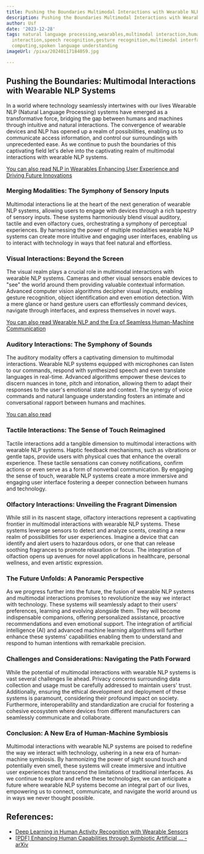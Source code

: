 ```yaml
---
title: Pushing the Boundaries Multimodal Interactions with Wearable NLP Systems
description: Pushing the Boundaries Multimodal Interactions with Wearable NLP Systems
author: Usf
date: '2023-12-28'
tags: natural language processing,wearables,multimodal interaction,human-computer
  interaction,speech recognition,gesture recognition,multimodal interfaces,wearable
  computing,spoken language understanding
imageUrl: /pixa/20240117184059.jpg

---
```

## Pushing the Boundaries: Multimodal Interactions with Wearable NLP Systems

In a world where  technology  seamlessly intertwines with our lives Wearable NLP (Natural Language Processing) systems have emerged as a transformative  force,  bridging the gap between  humans and  machines through intuitive and natural interactions. The  convergence of wearable devices and NLP has opened up a realm of  possibilities, enabling us to communicate access information, and  control our surroundings with unprecedented ease. As we continue to  push the boundaries of this captivating field let's delve into the captivating  realm of multimodal interactions with wearable NLP systems.

[You can also  read NLP in Wearables  Enhancing User Experience and Driving Future Innovations](NLP%20in%20Wearables%20Enhancing%20User%20Experience%20and%20Driving%20Future%20Innovations)


###  Merging Modalities: The Symphony of Sensory Inputs

Multimodal interactions lie at the heart of the  next generation of wearable  NLP systems, allowing users to engage with devices through a rich tapestry of sensory inputs. These systems harmoniously blend visual auditory, tactile and even olfactory cues,  orchestrating a  symphony of perceptual experiences. By  harnessing the  power of multiple modalities wearable NLP systems can create more intuitive and engaging user interfaces, enabling us  to  interact with technology in ways that feel natural and effortless.

### Visual Interactions: Beyond the Screen

The visual realm plays a crucial  role in multimodal interactions with wearable NLP systems. Cameras and other visual sensors enable devices to "see" the world around them providing valuable contextual information. Advanced computer vision algorithms decipher  visual inputs, enabling  gesture  recognition, object  identification and even emotion  detection. With a  mere  glance or hand gesture  users can effortlessly command devices, navigate  through interfaces, and  express themselves in  novel ways.

[You can also read Wearable NLP and the Era of Seamless Human-Machine Communication](Wearable%20NLP%20and%20the%20Era%20of%20Seamless%20Human-Machine%20Communication)


### Auditory Interactions: The Symphony of Sounds

The auditory modality offers a captivating dimension to multimodal interactions. Wearable NLP systems equipped  with microphones can listen to our  commands, respond with synthesized speech and even translate languages in real-time. Advanced algorithms empower these devices to discern nuances in tone, pitch and intonation, allowing  them to adapt their responses to the user's emotional state and context. The synergy of voice commands and natural language understanding fosters an intimate and conversational rapport between humans and  machines.

[You can also  read ]()


### Tactile Interactions: The Sense of Touch Reimagined

Tactile interactions add a tangible  dimension to multimodal  interactions with wearable NLP systems. Haptic feedback mechanisms, such  as  vibrations or gentle taps, provide users with physical cues that enhance the overall experience. These tactile sensations can convey notifications, confirm actions or even serve as a form of nonverbal  communication. By engaging the sense of touch, wearable NLP systems create  a more immersive and  engaging user interface fostering a deeper connection between humans and technology.

### Olfactory Interactions: Unveiling  the Fragrant  Dimension

While still in its nascent stage,  olfactory interactions represent a captivating frontier in multimodal  interactions with wearable NLP systems. These systems leverage sensors to detect and analyze scents, creating a new realm of  possibilities for user experiences. Imagine  a device  that can identify and alert users to hazardous odors, or one that can release soothing fragrances to promote relaxation or focus. The integration of olfaction opens up avenues  for novel applications in healthcare, personal wellness, and even artistic expression.

### The Future  Unfolds: A Panoramic Perspective

As we progress further into  the future, the fusion of wearable NLP systems and multimodal interactions promises to revolutionize the way we interact with technology. These systems will seamlessly adapt to their users' preferences, learning and evolving alongside them. They will become indispensable companions, offering personalized assistance, proactive recommendations and even emotional support. The integration of artificial intelligence (AI) and  advanced machine learning algorithms  will further enhance these systems' capabilities enabling them to understand and respond to  human  intentions with remarkable precision.

###  Challenges and Considerations: Navigating the  Path Forward

While the potential of multimodal interactions with wearable  NLP systems is vast several challenges lie ahead. Privacy concerns surrounding data collection and usage must be carefully addressed to maintain  users' trust. Additionally, ensuring  the ethical development  and deployment of  these systems is paramount, considering their profound impact on society. Furthermore, interoperability  and standardization are crucial for fostering a cohesive ecosystem where devices  from different manufacturers can  seamlessly communicate and collaborate.

### Conclusion: A New Era  of Human-Machine Symbiosis

Multimodal interactions  with wearable NLP systems  are poised to redefine the way we interact with technology, ushering in a new era of human-machine symbiosis. By harmonizing the power of sight sound  touch  and potentially even  smell, these systems will create immersive and intuitive user experiences that transcend the limitations of traditional  interfaces. As we continue to explore and refine these technologies, we can anticipate a future where wearable NLP systems become an integral part of our lives, empowering us to connect, communicate, and  navigate the world around us in ways we never thought possible.

## References:
- [Deep Learning in Human Activity Recognition with Wearable Sensors](https://www.mdpi.com/1424-8220/22/4/1476)
- [[PDF] Enhancing Human Capabilities through Symbiotic Artificial ... - arXiv](https://arxiv.org/pdf/2305.19278)
